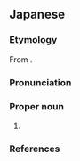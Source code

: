 ==Japanese==
{{DEFAULTSORT:とらきゅら'}}
{{swp|lang=ja}}

===Etymology===
From {{bor|ja|en|Dracula}}.

===Pronunciation===
{{ja-pron|acc=0|acc_ref=NHK|acc2=2}}

===Proper noun===
{{ja-pos|proper}}

# {{l|en|Dracula}}

===References===
<references/>

{{C|ja|Fictional characters}}